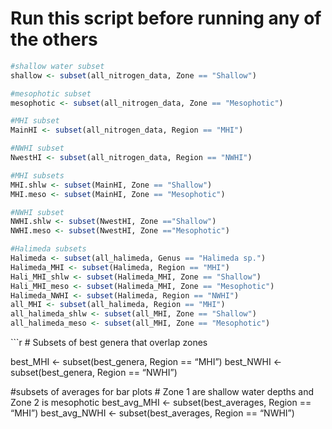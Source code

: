 
# Run this script before running any of the others

```r
#shallow water subset
shallow <- subset(all_nitrogen_data, Zone == "Shallow")

#mesophotic subset
mesophotic <- subset(all_nitrogen_data, Zone == "Mesophotic")
```

```r
#MHI subset
MainHI <- subset(all_nitrogen_data, Region == "MHI")

#NWHI subset
NwestHI <- subset(all_nitrogen_data, Region == "NWHI")
```

```r
#MHI subsets
MHI.shlw <- subset(MainHI, Zone == "Shallow")
MHI.meso <- subset(MainHI, Zone == "Mesophotic")

#NWHI subset
NWHI.shlw <- subset(NwestHI, Zone =="Shallow")
NWHI.meso <- subset(NwestHI, Zone =="Mesophotic")
```

```r
#Halimeda subsets
Halimeda <- subset(all_halimeda, Genus == "Halimeda sp.")
Halimeda_MHI <- subset(Halimeda, Region == "MHI")
Hali_MHI_shlw <- subset(Halimeda_MHI, Zone == "Shallow")
Hali_MHI_meso <- subset(Halimeda_MHI, Zone == "Mesophotic")
Halimeda_NWHI <- subset(Halimeda, Region == "NWHI")
all_MHI <- subset(all_halimeda, Region == "MHI")
all_halimeda_shlw <- subset(all_MHI, Zone == "Shallow")
all_halimeda_meso <- subset(all_MHI, Zone == "Mesophotic")
```

```r
# Subsets of best genera that overlap zones

best_MHI <- subset(best_genera, Region == "MHI")
best_NWHI <- subset(best_genera, Region == "NWHI")


#subsets of averages for bar plots
# Zone 1 are shallow water depths and Zone 2 is mesophotic
best_avg_MHI <- subset(best_averages, Region == "MHI")
best_avg_NWHI <- subset(best_averages, Region == "NWHI")


